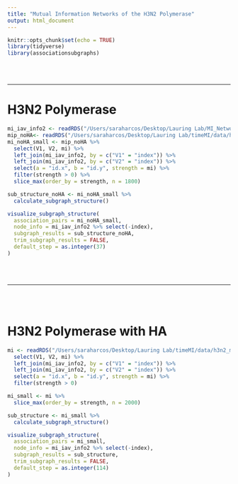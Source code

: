 ```yaml
---
title: "Mutual Information Networks of the H3N2 Polymerase"
output: html_document
---
```


```r
knitr::opts_chunk$set(echo = TRUE)
library(tidyverse)
library(associationsubgraphs)
```

<br/>
<br/>

---


# H3N2 Polymerase

```r
mi_iav_info2 <- readRDS("/Users/saraharcos/Desktop/Lauring Lab/MI_Networks_App/data/mi_iav_info2.rds")
mip_noHA<- readRDS("/Users/saraharcos/Desktop/Lauring Lab/timeMI/data/h3n2_meaned_mip_noHA.rds")
mi_noHA_small <- mip_noHA %>%
  select(V1, V2, mi) %>%
  left_join(mi_iav_info2, by = c("V1" = "index")) %>%
  left_join(mi_iav_info2, by = c("V2" = "index")) %>%
  select(a = "id.x", b = "id.y", strength = mi) %>%
  filter(strength > 0) %>%
  slice_max(order_by = strength, n = 1800)

sub_structure_noHA <- mi_noHA_small %>%
  calculate_subgraph_structure()

visualize_subgraph_structure(
  association_pairs = mi_noHA_small,
  node_info = mi_iav_info2 %>% select(-index),
  subgraph_results = sub_structure_noHA,
  trim_subgraph_results = FALSE,
  default_step = as.integer(37)
)
```


<br/>
<br/>

---

<br/>
<br/>

# H3N2 Polymerase with HA

```r
mi <- readRDS("/Users/saraharcos/Desktop/Lauring Lab/timeMI/data/h3n2_meaned_mi.rds") %>%
  select(V1, V2, mi) %>%
  left_join(mi_iav_info2, by = c("V1" = "index")) %>%
  left_join(mi_iav_info2, by = c("V2" = "index")) %>%
  select(a = "id.x", b = "id.y", strength = mi) %>%
  filter(strength > 0)

mi_small <- mi %>%
  slice_max(order_by = strength, n = 2000)

sub_structure <- mi_small %>%
  calculate_subgraph_structure()

visualize_subgraph_structure(
  association_pairs = mi_small,
  node_info = mi_iav_info2 %>% select(-index),
  subgraph_results = sub_structure,
  trim_subgraph_results = FALSE,
  default_step = as.integer(114)
)
```
